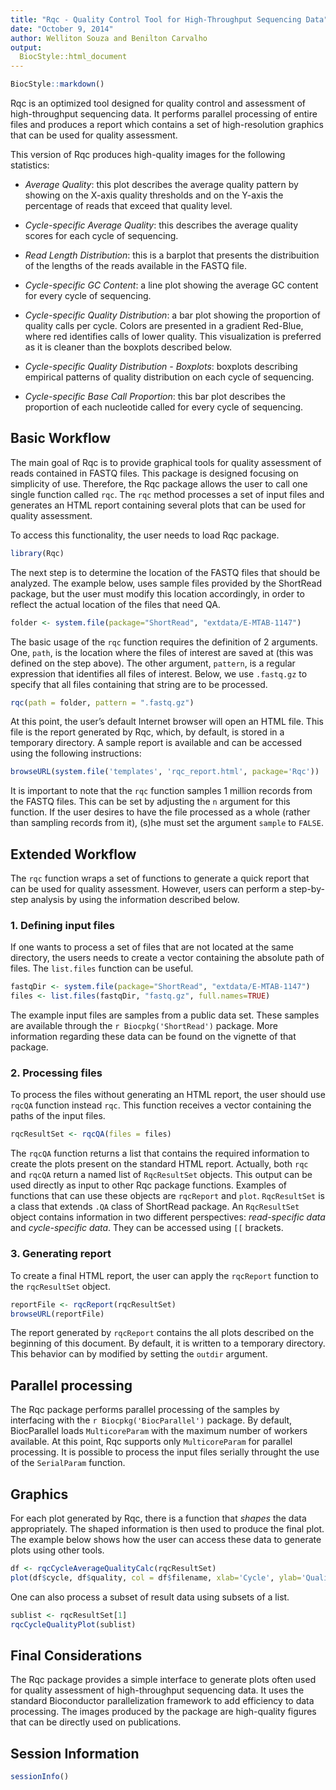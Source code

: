 ```yaml
---
title: "Rqc - Quality Control Tool for High-Throughput Sequencing Data"
date: "October 9, 2014"
author: Welliton Souza and Benilton Carvalho
output:
  BiocStyle::html_document
---
```

<!--
%% \VignetteEngine{knitr::rmarkdown}
%% \VignetteIndexEntry{Using Rqc}
-->
```r
BiocStyle::markdown()
```
Rqc is an optimized tool designed for quality control and assessment
of high-throughput sequencing data. It performs parallel processing of
entire files and produces a report which contains a set of
high-resolution graphics that can be used for quality assessment.

This version of Rqc produces high-quality images for the following statistics:

- *Average Quality*: this plot describes the average quality pattern
   by showing on the X-axis quality thresholds and on the Y-axis the
   percentage of reads that exceed that quality level.

- *Cycle-specific Average Quality*: this describes the average quality
   scores for each cycle of sequencing.

- *Read Length Distribution*: this is a barplot that presents the
   distribuition of the lengths of the reads available in the FASTQ
   file.

- *Cycle-specific GC Content*: a line plot showing the average GC
   content for every cycle of sequencing.

- *Cycle-specific Quality Distribution*: a bar plot showing the
   proportion of quality calls per cycle. Colors are presented in a
   gradient Red-Blue, where red identifies calls of lower
   quality. This visualization is preferred as it is cleaner than the
   boxplots described below.

- *Cycle-specific Quality Distribution - Boxplots*: boxplots
   describing empirical patterns of quality distribution on each cycle
   of sequencing.

- *Cycle-specific Base Call Proportion*: this bar plot describes the
   proportion of each nucleotide called for every cycle of sequencing.

## Basic Workflow

The main goal of Rqc is to provide graphical tools for quality
assessment of reads contained in FASTQ files.  This package is
designed focusing on simplicity of use. Therefore, the Rqc package
allows the user to call one single function called `rqc`. The `rqc`
method processes a set of input files and generates an HTML report
containing several plots that can be used for quality assessment.

To access this functionality, the user needs to load Rqc package.
```r
library(Rqc)
```

The next step is to determine the location of the FASTQ files that
should be analyzed. The example below, uses sample files provided by
the ShortRead package, but the user must modify this location
accordingly, in order to reflect the actual location of the files that
need QA.

```r
folder <- system.file(package="ShortRead", "extdata/E-MTAB-1147")
```

The basic usage of the `rqc` function requires the definition of 2
arguments. One, `path`, is the location where the files of interest
are saved at (this was defined on the step above). The other argument,
`pattern`, is a regular expression that identifies all files of
interest. Below, we use `.fastq.gz` to specify that all files
containing that string are to be processed.

```r
rqc(path = folder, pattern = ".fastq.gz")
```

At this point, the user's default Internet browser will open an HTML
file.  This file is the report generated by Rqc, which, by default, is
stored in a temporary directory. A sample report is available and can
be accessed using the following instructions:

```r
browseURL(system.file('templates', 'rqc_report.html', package='Rqc'))
```

It is important to note that the `rqc` function samples 1 million
records from the FASTQ files. This can be set by adjusting the `n`
argument for this function. If the user desires to have the file
processed as a whole (rather than sampling records from it), (s)he
must set the argument `sample` to `FALSE`.

## Extended Workflow

The `rqc` function wraps a set of functions to generate a quick report
that can be used for quality assessment. However, users can perform a
step-by-step analysis by using the information described below.

### 1. Defining input files

If one wants to process a set of files that are not located at the
same directory, the users needs to create a vector containing the
absolute path of files.  The `list.files` function can be useful.

```r
fastqDir <- system.file(package="ShortRead", "extdata/E-MTAB-1147")
files <- list.files(fastqDir, "fastq.gz", full.names=TRUE)
```

The example input files are samples from a public data set. These
samples are available through the `r Biocpkg('ShortRead')` package.
More information regarding these data can be found on the vignette of
that package.

### 2. Processing files

To process the files without generating an HTML report, the user
should use `rqcQA` function instead `rqc`. This function receives a
vector containing the paths of the input files.

```r
rqcResultSet <- rqcQA(files = files)
```

The `rqcQA` function returns a list that contains the required
information to create the plots present on the standard HTML
report. Actually, both `rqc` and `rqcQA` return a named list of
`RqcResultSet` objects. This output can be used directly as input to
other Rqc package functions. Examples of functions that can use these
objects are `rqcReport` and `plot`.  `RqcResultSet` is a class that
extends `.QA` class of ShortRead package. An `RqcResultSet` object
contains information in two different perspectives: *read-specific
data* and *cycle-specific data*. They can be accessed using `[[`
brackets.

### 3. Generating report

To create a final HTML report, the user can apply the `rqcReport`
function to the `rqcResultSet` object.

```r
reportFile <- rqcReport(rqcResultSet)
browseURL(reportFile)
```

The report generated by `rqcReport` contains the all plots described
on the beginning of this document. By default, it is written to a
temporary directory. This behavior can by modified by setting the
`outdir` argument.

## Parallel processing

The Rqc package performs parallel processing of the samples by
interfacing with the `r Biocpkg('BiocParallel')` package. By default,
BiocParallel loads `MulticoreParam` with the maximum number of workers
available. At this point, Rqc supports only `MulticoreParam` for
parallel processing. It is possible to process the input files
serially throught the use of the `SerialParam` function.

## Graphics

For each plot generated by Rqc, there is a function that *shapes* the
data appropriately. The shaped information is then used to produce the
final plot. The example below shows how the user can access these data
to generate plots using other tools.

```r
df <- rqcCycleAverageQualityCalc(rqcResultSet)
plot(df$cycle, df$quality, col = df$filename, xlab='Cycle', ylab='Quality Score')
```

One can also process a subset of result data using subsets of a list.

```r
sublist <- rqcResultSet[1]
rqcCycleQualityPlot(sublist)
```

## Final Considerations

The Rqc package provides a simple interface to generate plots often
used for quality assessment of high-throughput sequencing data. It
uses the standard Bioconductor parallelization framework to add
efficiency to data processing. The images produced by the package are
high-quality figures that can be directly used on publications.

## Session Information
```r
sessionInfo()
```
